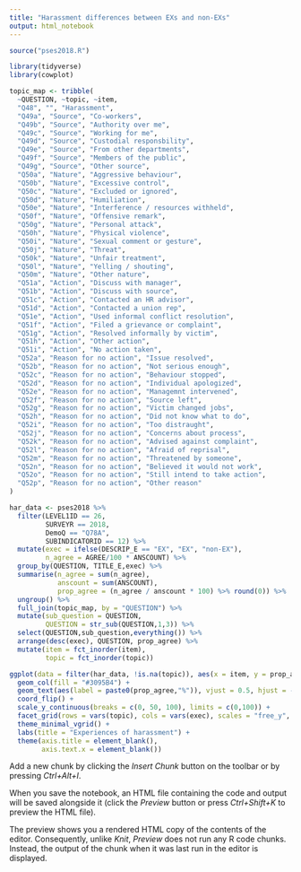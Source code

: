 ```yaml
---
title: "Harassment differences between EXs and non-EXs"
output: html_notebook
---
```


```r
source("pses2018.R")

library(tidyverse)
library(cowplot)
```

```r
topic_map <- tribble(
  ~QUESTION, ~topic, ~item,
  "Q48", "", "Harassment",
  "Q49a", "Source", "Co-workers",
  "Q49b", "Source", "Authority over me",
  "Q49c", "Source", "Working for me",
  "Q49d", "Source", "Custodial responsbility",
  "Q49e", "Source", "From other departments",
  "Q49f", "Source", "Members of the public",
  "Q49g", "Source", "Other source",
  "Q50a", "Nature", "Aggressive behaviour",
  "Q50b", "Nature", "Excessive control",
  "Q50c", "Nature", "Excluded or ignored",
  "Q50d", "Nature", "Humiliation",
  "Q50e", "Nature", "Interference / resources withheld",
  "Q50f", "Nature", "Offensive remark",
  "Q50g", "Nature", "Personal attack",
  "Q50h", "Nature", "Physical violence",
  "Q50i", "Nature", "Sexual comment or gesture",
  "Q50j", "Nature", "Threat",
  "Q50k", "Nature", "Unfair treatment",
  "Q50l", "Nature", "Yelling / shouting",
  "Q50m", "Nature", "Other nature",
  "Q51a", "Action", "Discuss with manager",
  "Q51b", "Action", "Discuss with source",
  "Q51c", "Action", "Contacted an HR advisor",
  "Q51d", "Action", "Contacted a union rep",
  "Q51e", "Action", "Used informal conflict resolution",
  "Q51f", "Action", "Filed a grievance or complaint",
  "Q51g", "Action", "Resolved informally by victim",
  "Q51h", "Action", "Other action",
  "Q51i", "Action", "No action taken",
  "Q52a", "Reason for no action", "Issue resolved",
  "Q52b", "Reason for no action", "Not serious enough",
  "Q52c", "Reason for no action", "Behaviour stopped",
  "Q52d", "Reason for no action", "Individual apologized",
  "Q52e", "Reason for no action", "Managemnt intervened",
  "Q52f", "Reason for no action", "Source left",
  "Q52g", "Reason for no action", "Victim changed jobs",
  "Q52h", "Reason for no action", "Did not know what to do",
  "Q52i", "Reason for no action", "Too distraught",
  "Q52j", "Reason for no action", "Concerns about process",
  "Q52k", "Reason for no action", "Advised against complaint",
  "Q52l", "Reason for no action", "Afraid of reprisal",
  "Q52m", "Reason for no action", "Threatened by someone",
  "Q52n", "Reason for no action", "Believed it would not work",
  "Q52o", "Reason for no action", "Still intend to take action",
  "Q52p", "Reason for no action", "Other reason"
)
```

```r
har_data <- pses2018 %>% 
  filter(LEVEL1ID == 26,
         SURVEYR == 2018,
         DemoQ == "Q78A",
         SUBINDICATORID == 12) %>% 
  mutate(exec = ifelse(DESCRIP_E == "EX", "EX", "non-EX"),
         n_agree = AGREE/100 * ANSCOUNT) %>%
  group_by(QUESTION, TITLE_E,exec) %>% 
  summarise(n_agree = sum(n_agree),
            anscount = sum(ANSCOUNT),
            prop_agree = (n_agree / anscount * 100) %>% round(0)) %>% 
  ungroup() %>%
  full_join(topic_map, by = "QUESTION") %>% 
  mutate(sub_question = QUESTION,
         QUESTION = str_sub(QUESTION,1,3)) %>% 
  select(QUESTION,sub_question,everything()) %>% 
  arrange(desc(exec), QUESTION, prop_agree) %>% 
  mutate(item = fct_inorder(item),
         topic = fct_inorder(topic))

ggplot(data = filter(har_data, !is.na(topic)), aes(x = item, y = prop_agree)) +
  geom_col(fill = "#3095B4") +
  geom_text(aes(label = paste0(prop_agree,"%")), vjust = 0.5, hjust = -0.2) +
  coord_flip() +
  scale_y_continuous(breaks = c(0, 50, 100), limits = c(0,100)) +
  facet_grid(rows = vars(topic), cols = vars(exec), scales = "free_y", space = "free") +
  theme_minimal_vgrid() +
  labs(title = "Experiences of harassment") +
  theme(axis.title = element_blank(),
        axis.text.x = element_blank())

```

Add a new chunk by clicking the *Insert Chunk* button on the toolbar or by pressing *Ctrl+Alt+I*.

When you save the notebook, an HTML file containing the code and output will be saved alongside it (click the *Preview* button or press *Ctrl+Shift+K* to preview the HTML file).

The preview shows you a rendered HTML copy of the contents of the editor. Consequently, unlike *Knit*, *Preview* does not run any R code chunks. Instead, the output of the chunk when it was last run in the editor is displayed.
